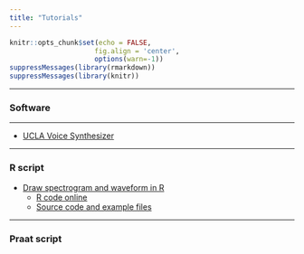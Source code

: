 ```yaml
---
title: "Tutorials"
---
```

```r
knitr::opts_chunk$set(echo = FALSE,
                     fig.align = 'center',
                     options(warn=-1))
suppressMessages(library(rmarkdown))
suppressMessages(library(knitr))
```

***
### Software
***

* [UCLA Voice Synthesizer](subpages/ucla-synthesizer.html)

***
### R script
* [Draw spectrogram and waveform in R](subpages/Draw-waveform-and-spectrogram-in-R.html)
    + [R code online](https://posit.cloud/content/5036221)
    + [Source code and example files](https://github.com/yuanchaiyc/source-code/tree/main/R-Draw-waveform-spectrogram-pitch)
    
***
### Praat script